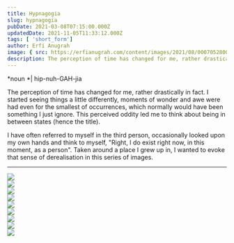 ```yaml
---
title: Hypnagogia
slug: hypnagogia
pubDate: 2021-03-08T07:15:00.000Z
updatedDate: 2021-11-05T11:33:12.000Z
tags: [ 'short_form']
author: Erfi Anugrah
image: { src: https://erfianugrah.com/content/images/2021/08/000705280008.jpg, alt: hypnagogia_1 }
description: The perception of time has changed for me, rather drastically in fact. I started seeing things a little bit differently, moments of wonder and awe was had even for the smallest of occurences, which normally would have been something I just ignore.
---
```


*noun *| hip-nuh-GAH-jia

The perception of time has changed for me, rather drastically in fact. I started seeing things a little differently, moments of wonder and awe were had even for the smallest of occurrences, which normally would have been something I just ignore. This perceived oddity led me to think about being in between states (hence the title).

I have often referred to myself in the third person, occasionally looked upon my own hands and think to myself, "Right, I do exist right now, in this moment, as a person". Taken around a place I grew up in, I wanted to evoke that sense of derealisation in this series of images.

---
<div class="grid grid-cols-1 sm:grid-cols-2 md:grid-cols-3 lg:grid-cols-4 gap-4">
    <div class="col-span-1">
        <a href ="https://erfianugrah.com/content/images/2021/08/000705280008.jpg"  data-fslightbox="gallery">
            <img src="https://erfianugrah.com/content/images/2021/08/000705280008.jpg" />
        </a>
    </div>
    <div class="col-span-1">
        <a href ="https://erfianugrah.com/content/images/2021/08/000705250005.jpg"  data-fslightbox="gallery">
            <img src="https://erfianugrah.com/content/images/2021/08/000705250005.jpg" />
        </a>
    </div>
    <div class="col-span-1">
        <a href ="https://erfianugrah.com/content/images/2021/08/000705260007.jpg"  data-fslightbox="gallery">
            <img src="https://erfianugrah.com/content/images/2021/08/000705260007.jpg" />
        </a>
    </div>
    <div class="col-span-1">
        <a href ="https://erfianugrah.com/content/images/2021/08/000705260008.jpg"  data-fslightbox="gallery">
            <img src="https://erfianugrah.com/content/images/2021/08/000705260008.jpg" />
        </a>
    </div>
    <div class="col-span-1">
        <a href ="https://erfianugrah.com/content/images/2021/08/000705270006.jpg"  data-fslightbox="gallery">
            <img src="https://erfianugrah.com/content/images/2021/08/000705270006.jpg" />
        </a>
    </div>
    <div class="col-span-1">
        <a href ="https://erfianugrah.com/content/images/2021/08/000705270009-2.jpg"  data-fslightbox="gallery">
            <img src="https://erfianugrah.com/content/images/2021/08/000705270009-2.jpg" />
        </a>
    </div>
    <div class="col-span-1">
        <a href ="https://erfianugrah.com/content/images/2021/08/000705280003-1.jpg"  data-fslightbox="gallery">
            <img src="https://erfianugrah.com/content/images/2021/08/000705280003-1.jpg" />
        </a>
    </div>
    <div class="col-span-1">
        <a href ="https://erfianugrah.com/content/images/2021/08/000705280004-1.jpg"  data-fslightbox="gallery">
            <img src="https://erfianugrah.com/content/images/2021/08/000705280004-1.jpg" />
        </a>
    </div>
    <div class="col-span-1">
        <a href ="https://erfianugrah.com/content/images/2021/08/000705280008-1.jpg"  data-fslightbox="gallery">
            <img src="https://erfianugrah.com/content/images/2021/08/000705280008-1.jpg" />
        </a>
    </div>
</div>